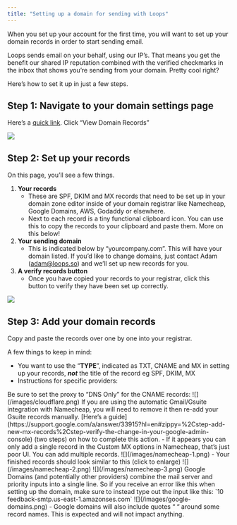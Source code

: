 ```yaml
---
title: "Setting up a domain for sending with Loops"
---
```


When you set up your account for the first time, you will want to set up your domain records in order to start sending email.

Loops sends email on your behalf, using our IP’s. That means you get the benefit our shared IP reputation combined with the verified checkmarks in the inbox that shows you’re sending from your domain. Pretty cool right?

Here’s how to set it up in just a few steps.

## Step 1: Navigate to your domain settings page

Here’s a [quick link](https://app.loops.so/settings?page=domain). Click “View Domain Records”

![](/images/domain-records.png)

## Step 2: Set up your records

On this page, you’ll see a few things.

1. **Your records**
   - These are SPF, DKIM and MX records that need to be set up in your domain zone editor inside of your domain registrar like Namecheap, Google Domains, AWS, Godaddy or elsewhere.
   - Next to each record is a tiny functional clipboard icon. You can use this to copy the records to your clipboard and paste them. More on this below!
2. **Your sending domain**
   - This is indicated below by “yourcompany.com”. This will have your domain listed. If you’d like to change domains, just contact Adam (adam@loops.so) and we’ll set up new records for you.
3. **A verify records button**
   - Once you have copied your records to your registrar, click this button to verify they have been set up correctly.

![](/images/set-up-records.png)

## Step 3: Add your domain records

Copy and paste the records over one by one into your registrar.

A few things to keep in mind:

- You want to use the “**TYPE**”, indicated as TXT, CNAME and MX in setting up your records, **_not_** the title of the record eg SPF, DKIM, MX
- Instructions for specific providers:

<Accordion title="Cloudflare">
  Be sure to set the proxy to “DNS Only” for the CNAME records:
  ![](/images/cloudflare.png)
</Accordion>
<Accordion title="Namecheap">
  If you are using the automatic Gmail/Gsuite integration with Namecheap, you will need to remove it then re-add your Gsuite records manually. [Here’s a guide](https://support.google.com/a/answer/33915?hl=en#zippy=%2Cstep-add-new-mx-records%2Cstep-verify-the-change-in-your-google-admin-console) (two steps) on how to complete this action.
    - If it appears you can only add a single record in the Custom MX options in Namecheap, that’s just poor UI. You can add multiple records.
    ![](/images/namecheap-1.png)
    - Your finished records should look similar to this (click to enlarge)
    ![](/images/namecheap-2.png)
    ![](/images/namecheap-3.png)
</Accordion>
<Accordion title="Google Domains">
  Google Domains (and potentially other providers) combine the mail server and priority inputs into a single line. So if you receive an error like this when setting up the domain, make sure to instead type out the input like this: `10 feedback-smtp.us-east-1.amazonses.com`
  ![](/images/google-domains.png)
  - Google domains will also include quotes “ “ around some record names. This is expected and will not impact anything.
</Accordion>